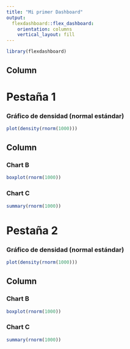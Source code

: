 ```yaml
---
title: "Mi primer Dashboard"
output: 
  flexdashboard::flex_dashboard:
    orientation: columns
    vertical_layout: fill
---
```


```r
library(flexdashboard)
```

Column {data-width=650}
-----------------------------------------------------------------------

# Pestaña 1

### Gráfico de densidad (normal estándar)

```r
plot(density(rnorm(1000)))
```

Column {data-width=350}
-----------------------------------------------------------------------

### Chart B

```r
boxplot(rnorm(1000))
```

### Chart C

```r
summary(rnorm(1000))
```

# Pestaña 2

### Gráfico de densidad (normal estándar)

```r
plot(density(rnorm(1000)))
```

Column {data-width=350}
-----------------------------------------------------------------------

### Chart B

```r
boxplot(rnorm(1000))
```

### Chart C

```r
summary(rnorm(1000))
```

